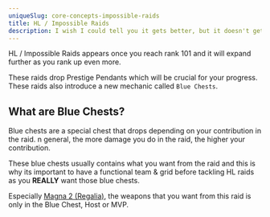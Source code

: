 ```yaml
---
uniqueSlug: core-concepts-impossible-raids
title: HL / Impossible Raids
description: I wish I could tell you it gets better, but it doesn't get better. You get better.
---
```


HL / Impossible Raids appears once you reach rank 101 and it will expand further as you rank up even more.

These raids drop Prestige Pendants which will be crucial for your progress.
These raids also introduce a new mechanic called `Blue Chests`.

## What are Blue Chests?

Blue chests are a special chest that drops depending on your contribution in the raid.
n general, the more damage you do in the raid, the higher your contribution.

These blue chests usually contains what you want from the raid and this is why its
important to have a functional team & grid before tackling HL raids as you **REALLY** want those blue chests.

Especially [Magna 2 (Regalia)](https://gbf.wiki/Impossible_Omega_II_Raids),
the weapons that you want from this raid is only in the Blue Chest, Host or MVP.
